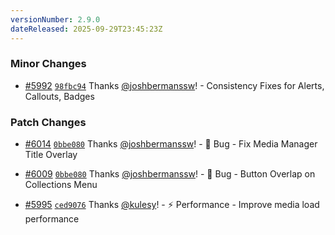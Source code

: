 ```yaml
---
versionNumber: 2.9.0
dateReleased: 2025-09-29T23:45:23Z
---
```


### Minor Changes

-   [#5992](https://github.com/tinacms/tinacms/pull/5992) [`98fbc94`](https://github.com/tinacms/tinacms/commit/98fbc941a07fbc52edafaeb43b49b5ea30ea4172) Thanks [@joshbermanssw](https://github.com/joshbermanssw)! - Consistency Fixes for Alerts, Callouts, Badges

### Patch Changes

-   [#6014](https://github.com/tinacms/tinacms/pull/6013) [`0bbe080`](https://github.com/tinacms/tinacms/commit/a631a376871b848893acfebcb2f84aa7b7f81190) Thanks [@joshbermanssw](https://github.com/joshbermanssw)! - 🐛 Bug - Fix Media Manager Title Overlay

-   [#6009](https://github.com/tinacms/tinacms/pull/6009) [`0bbe080`](https://github.com/tinacms/tinacms/commit/88ab1e3187e852206922c96d157ff14030e1791b) Thanks [@joshbermanssw](https://github.com/joshbermanssw)! - 🐛 Bug - Button Overlap on Collections Menu

-   [#5995](https://github.com/tinacms/tinacms/pull/5995) [`ced9076`](https://github.com/tinacms/tinacms/commit/ced9076d25d7177bd8d9ae3c6133d0560366511c) Thanks [@kulesy](https://github.com/kulesy)! - ⚡ Performance - Improve media load performance
